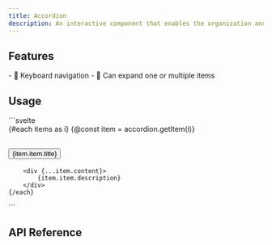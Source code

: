 ```yaml
---
title: Accordion
description: An interactive component that enables the organization and navigation of content by allowing users to expand and collapse sections.
---
```


<Preview client:load />

## Features

<Features>
- 🎹 Keyboard navigation
- 🍃 Can expand one or multiple items
</Features>

## Usage

<Tabs>
	<TabItem label="Builder">
```svelte
<script lang="ts">
	import { Accordion, type AccordionItem } from "melt/builders";

	type Item = AccordionItem<{
		title: string;
		description: string;
	}>;

	const items: Item[] = [
		{ id: "item-1", title: "What is it?", description: "..."},
		{ id: "item-2", title: "Can I customize it?", description: "..."},
	];

	const accordion = new Accordion();
</script>

<div {...accordion.root}>
	{#each items as i}
		{@const item = accordion.getItem(i)}
		<h2 {...item.heading}>
			<button {...item.trigger}>
				{item.item.title}
			</button>
		</h2>

		<div {...item.content}>
			{item.item.description}
		</div>
	{/each}
</div>
```
	</TabItem>
</Tabs>

## API Reference

<ApiTable entry="Accordion" />
